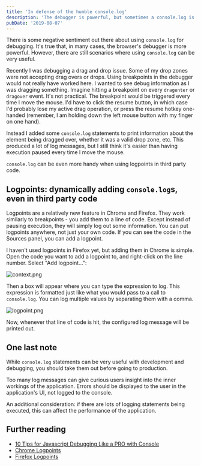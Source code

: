 ```yaml
---
title: 'In defense of the humble console.log'
description: 'The debugger is powerful, but sometimes a console.log is still a useful debugging tool.'
pubDate: '2019-08-07'
---
```


There is some negative sentiment out there about using `console.log` for debugging. It's true that, in
many cases, the browser's debugger is more powerful. However, there are still scenarios where using
`console.log` can be very useful.

Recently I was debugging a drag and drop issue. Some of my drop zones were not accepting drag overs or drops.
Using breakpoints in the debugger would not really have worked here. I wanted to see debug information as I was
dragging something. Imagine hitting a breakpoint on every `dragenter` or `dragover` event. It's not practical.
The breakpoint would be triggered every time I move the mouse. I'd have to click the resume button, in which
case I'd probably lose my active drag operation, or press the resume hotkey one-handed (remember, I am holding down
the left mouse button with my finger on one hand).

Instead I added some `console.log` statements to print information about the element being dragged over, whether it
was a valid drop zone, etc. This produced a lot of log messages, but I still think it's easier than having execution
paused every time I move the mouse.

`console.log` can be even more handy when using logpoints in third party code.

## Logpoints: dynamically adding `console.log`s, even in third party code

Logpoints are a relatively new feature in Chrome and Firefox. They work similarly to breakpoints - you add them to a line of
code. Except instead of pausing execution, they will simply log out some information. You can put logpoints anywhere, not just
your own code. If you can see the code in the Sources panel, you can add a logpoint.

I haven't used logpoints in Firefox yet, but adding them in Chrome is simple. Open the code you want to add a logpoint to, and
right-click on the line number. Select "Add logpoint...":

![context.png](https://cdn.hashnode.com/res/hashnode/image/upload/v1598580647255/aWYcUJzWj.png)

Then a box will appear where you can type the expression to log. This expression is formatted just like what you would pass to
a call to `console.log`. You can log multiple values by separating them with a comma.

![logpoint.png](https://cdn.hashnode.com/res/hashnode/image/upload/v1598580675084/_SpUsMeoQ.png)

Now, whenever that line of code is hit, the configured log message will be printed out.

## One last note

While `console.log` statements can be very useful with development and debugging, you should take them out before going to production.

Too many log messages can give curious users insight into the inner workings of the application. Errors should be displayed to the user in
the application's UI, not logged to the console.

An additional consideration: if there are lots of logging statements being executed, this can affect the performance of the application.

## Further reading

-   [10 Tips for Javascript Debugging Like a PRO with Console](https://medium.com/appsflyer/10-tips-for-javascript-debugging-like-a-pro-with-console-7140027eb5f6)
-   [Chrome Logpoints](https://developers.google.com/web/updates/2019/01/devtools#logpoints)
-   [Firefox Logpoints](https://developer.mozilla.org/en-US/docs/Tools/Debugger/Set_a_logpoint)
